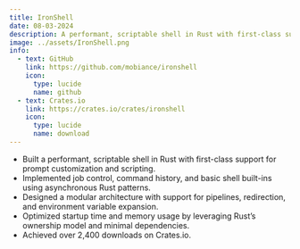 ```yaml
---
title: IronShell
date: 08-03-2024
description: A performant, scriptable shell in Rust with first-class support for prompt customization and scripting.
image: ../assets/IronShell.png
info:
  - text: GitHub
    link: https://github.com/mobiance/ironshell
    icon:
      type: lucide
      name: github
  - text: Crates.io
    link: https://crates.io/crates/ironshell
    icon:
      type: lucide
      name: download
---
```


- Built a performant, scriptable shell in Rust with first-class support for prompt customization and scripting.
- Implemented job control, command history, and basic shell built-ins using asynchronous Rust patterns.
- Designed a modular architecture with support for pipelines, redirection, and environment variable expansion.
- Optimized startup time and memory usage by leveraging Rust’s ownership model and minimal dependencies.
- Achieved over 2,400 downloads on Crates.io.